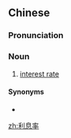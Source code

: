 ==Chinese==
{{zh-forms}}

===Pronunciation===
{{zh-pron
|m=lìxilǜ
|c=lei6 sik1 leot6-2
|cat=n
}}

===Noun===
{{zh-noun}}

# [[interest rate]]

====Synonyms====
* {{zh-l|利率}}

[[zh:利息率]]
